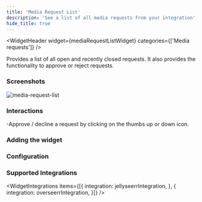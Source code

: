 ```yaml
---
title: 'Media Request List'
description: 'See a list of all media requests from your integration'
hide_title: true
---
```




<WidgetHeader
  widget={mediaRequestListWidget}
  categories={['Media requests']}
/>

Provides a list of all open and recently closed requests. It also provides the functionality to approve or reject requests.

### Screenshots


<img src={mediaRequestList} alt="media-request-list" width={256} height={256} />

### Interactions

-Approve / decline a request by clicking on the thumbs up or down icon.

### Adding the widget

<AddingWidget />

### Configuration
<WidgetConfig configuration={mediaRequestListWidget.configuration} />

### Supported Integrations

<WidgetIntegrations items={[{
    integration: jellyseerrIntegration,
}, {
    integration: overseerrIntegration,
}]} />